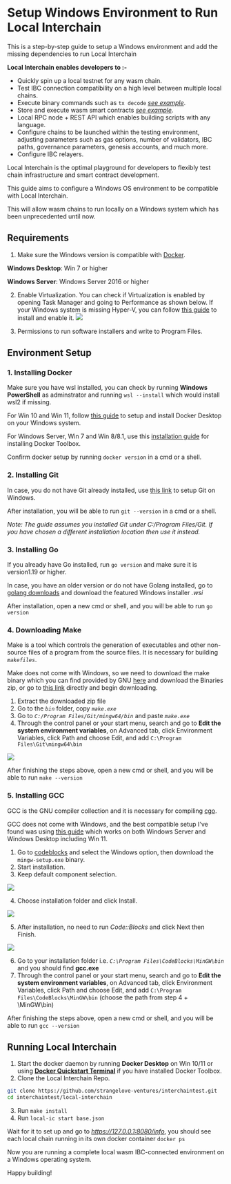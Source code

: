 # Setup Windows Environment to Run Local Interchain

This is a step-by-step guide to setup a Windows environment and add the missing dependencies to run Local Interchain

**Local Interchain enables developers to :-**
- Quickly spin up a local testnet for any wasm chain.
- Test IBC connection compatibility on a high level between multiple local chains.
- Execute binary commands such as `tx decode` *[see example](https://github.com/strangelove-ventures/interchaintest/blob/main/local-interchain/python/api_test.py)*.
- Store and execute wasm smart contracts *[see example](https://github.com/strangelove-ventures/interchaintest/blob/main/local-interchain/python/daodao.py)*.
- Local RPC node + REST API which enables building scripts with any language.
- Configure chains to be launched within the testing environment, adjusting parameters such as gas options, number of validators, IBC paths, governance parameters, genesis accounts, and much more.
- Configure IBC relayers.

Local Interchain is the optimal playground for developers to flexibly test chain infrastructure and smart contract development.

This guide aims to configure a Windows OS environment to be compatible with Local Interchain.

This will allow wasm chains to run locally on a Windows system which has been unprecedented until now.

## Requirements

1. Make sure the Windows version is compatible with [Docker](https://www.docker.com/).

**Windows Desktop**: Win 7 or higher

**Windows Server**: Windows Server 2016 or higher

2. Enable Virtualization.
You can check if Virtualization is enabled by opening Task Manager and going to Performance as shown below.
If your Windows system is missing Hyper-V, you can follow [this guide](https://www.nakivo.com/blog/install-configure-hyper-v-manager/) to install and enable it.
![](https://i.imgur.com/8A6fRu0.png)

3. Permissions to run software installers and write to Program Files.

## Environment Setup

### 1. Installing Docker
Make sure you have wsl installed, you can check by running **Windows PowerShell** as adminstrator and running `wsl --install` which would install wsl2 if missing.

For Win 10 and Win 11, follow [this guide](https://docs.docker.com/desktop/install/windows-install/) to setup and install Docker Desktop on your Windows system.

For Windows Server, Win 7 and Win 8/8.1, use this [installation guide](https://github.com/microsoft/docker/blob/master/docs/installation/windows.md) for installing Docker Toolbox.

Confirm docker setup by running `docker version` in a cmd or a shell.

### 2. Installing Git
In case, you do not have Git already installed, use [this link](https://git-scm.com/download/win) to setup Git on Windows.

After installation, you will be able to run `git --version` in a cmd or a shell.

*Note: The guide assumes you installed Git under C:/Program Files/Git. If you have chosen a different installation location then use it instead.*

### 3. Installing Go
If you already have Go installed, run `go version` and make sure it is version1.19 or higher.

In case, you have an older version or do not have Golang installed, go to [golang downloads](https://go.dev/dl/) and download the featured Windows installer *.wsi*

After installation, open a new cmd or shell, and you will be able to run `go version`

### 4. Downloading Make
Make is a tool which controls the generation of executables and other non-source files of a program from the source files. It is necessary for building *`makefiles`*.

Make does not come with Windows, so we need to download the make binary which you can find provided by GNU [here](https://gnuwin32.sourceforge.net/packages/make.htm) and download the Binaries zip, or go to [this link](https://gnuwin32.sourceforge.net/downlinks/make-bin-zip.php) directly and begin downloading.

1. Extract the downloaded zip file
2. Go to the *`bin`*  folder, copy *`make.exe`*
3. Go to *`C:/Program Files/Git/mingw64/bin`* and paste *`make.exe`*
4. Through the control panel or your start menu, search and go to **Edit the system environment variables**, on Advanced tab, click Environment Variables, click Path and choose Edit, and add `C:\Program Files\Git\mingw64\bin`

![](https://i.imgur.com/dyK2YMm.png)

After finishing the steps above, open a new cmd or shell, and you will be able to run `make --version`

### 5. Installing GCC
GCC is the GNU compiler collection and it is necessary for compiling [cgo](https://pkg.go.dev/cmd/cgo).

GCC does not come with Windows, and the best compatible setup I've found was using [this guide](https://www.guru99.com/c-gcc-install.html) which works on both Windows Server and Windows Desktop including Win 11.

1. Go to [codeblocks](http://www.codeblocks.org/downloads/binaries/) and select the Windows option, then download the `mingw-setup.exe` binary.
2. Start installation.
3. Keep default component selection.

![](https://i.imgur.com/EeZUeJU.png)

4. Choose installation folder and click Install.
 
![](https://i.imgur.com/D25unIm.png)

5. After installation, no need to run *Code::Blocks* and click Next then Finish.

![](https://i.imgur.com/rvJmv9t.png)

6. Go to your installation folder i.e. *`C:\Program Files\CodeBlocks\MinGW\bin`* and you should find **gcc.exe**
7. Through the control panel or your start menu, search and go to **Edit the system environment variables**, on Advanced tab, click Environment Variables, click Path and choose Edit, and add `C:\Program Files\CodeBlocks\MinGW\bin` (choose the path from step 4 + \MinGW\bin)

After finishing the steps above, open a new cmd or shell, and you will be able to run `gcc --version`

## Running Local Interchain

1. Start the docker daemon by running **Docker Desktop** on Win 10/11 or using [**Docker Quickstart Terminal**](https://github.com/microsoft/docker/blob/master/docs/installation/windows.md#using-the-docker-quickstart-terminal) if you have installed Docker Toolbox.
2. Clone the Local Interchain Repo.
```bash
git clone https://github.com/strangelove-ventures/interchaintest.git 
cd interchaintest/local-interchain
```
3. Run `make install`
4. Run `local-ic start base.json`

Wait for it to set up and go to *https://127.0.0.1:8080/info*, you should see each local chain running in its own docker container `docker ps`

Now you are running a complete local wasm IBC-connected environment on a Windows operating system.

Happy building!